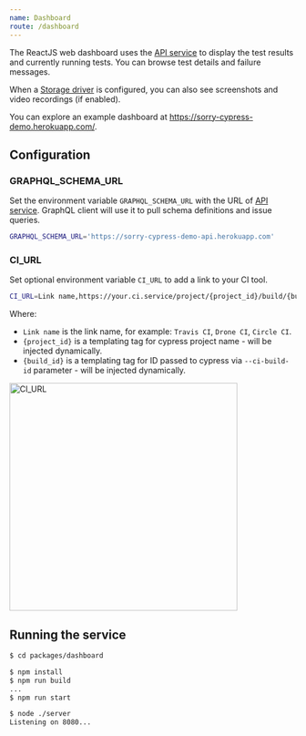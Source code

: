 ```yaml
---
name: Dashboard
route: /dashboard
---
```


The ReactJS web dashboard uses the [API service](/api) to display the test results and currently running tests. You can browse test details and failure messages.

When a [Storage driver](/director/storage) is configured, you can also see screenshots and video recordings (if enabled).

You can explore an example dashboard at https://sorry-cypress-demo.herokuapp.com/.

## Configuration

### GRAPHQL_SCHEMA_URL

Set the environment variable `GRAPHQL_SCHEMA_URL` with the URL of [API service](/api).
GraphQL client will use it to pull schema definitions and issue queries.

```sh
GRAPHQL_SCHEMA_URL='https://sorry-cypress-demo-api.herokuapp.com'
```

### CI_URL

Set optional environment variable `CI_URL` to add a link to your CI tool.

```sh
CI_URL=Link name,https://your.ci.service/project/{project_id}/build/{build_id}
```

Where:

- `Link name` is the link name, for example: `Travis CI`, `Drone CI`, `Circle CI`.
- `{project_id}` is a templating tag for cypress project name - will be injected dynamically.
- `{build_id}` is a templating tag for ID passed to cypress via `--ci-build-id` parameter - will be injected dynamically.

<img src="/public/CI_URL.png" alt="CI_URL" width="400" />

## Running the service

```sh
$ cd packages/dashboard

$ npm install
$ npm run build
...
$ npm run start

$ node ./server
Listening on 8080...
```
